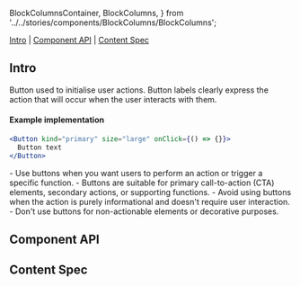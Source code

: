   BlockColumnsContainer,
  BlockColumns,
} from '../../stories/components/BlockColumns/BlockColumns';

<Meta of={ButtonStories} />

<Title>Button</Title>

[Intro](#Intro) | [Component API](#ComponentAPI) | [Content Spec](#ContentSpec)

## Intro <a id="Intro" />

Button used to initialise user actions. Button labels clearly express the action that will occur when the user interacts with them.

<Canvas of={ButtonStories.Default} sourceState="none" />

#### Example implementation

```jsx
<Button kind="primary" size="large" onClick={() => {}}>
  Button text
</Button>
```

<BlockColumnsContainer>
  <BlockColumns label="When to Use">
    - Use buttons when you want users to perform an action or trigger a specific
    function. - Buttons are suitable for primary call-to-action (CTA) elements,
    secondary actions, or supporting functions.
  </BlockColumns>
  <BlockColumns isNegative label="When Not to Use">
    - Avoid using buttons when the action is purely informational and doesn't
    require user interaction. - Don't use buttons for non-actionable elements or
    decorative purposes.
  </BlockColumns>
</BlockColumnsContainer>

## Component API <a id="ComponentAPI" />

<ArgsTable />

## Content Spec <a id="ContentSpec" />

<Figma
  showLink
  height="100%"
  url="https://www.figma.com/file/9FDwjR8lYvincseDkKypC4/Component-Documentations?type=design&node-id=613-36946&mode=dev"
/>
